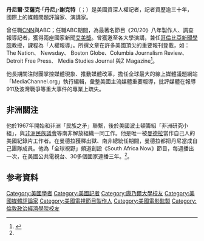 {{noteTA
|G1=新聞学
|T=zh-hans:丹尼·謝克特; zh-hant:丹尼·謝特;
|1=zh-hans:; zh-hant:;
|2=zh-hans:; zh-hant:;
}}
{{Infobox Writer
| name         = 丹尼·謝克特
| image        = Danny Schechter.jpg
| imagesize    = 
| caption      = 
| pseudonym    = 
| birthname    = 
| birthdate    = {{birth date|1942|06|27}}
| birthplace   = {{Flag|United States|1912}}[[紐約|紐約]]
| deathdate    = {{death date and age|2015|3|19|1942|6|27}}
| deathplace   = {{USA}}紐約
| occupation   = 新聞記者、媒體評論家<br/>
電視製作人、獨立製片人<br/>
[[哥倫比亞新聞學院|哥倫比亞新聞學院]]兼任教授（人權報導）<br/>
獨立的傳播公司Globalvision （全球視野）創辦人、副總裁兼執行製作<br/>
| nationality  = {{USA}}
| period       = 
| genre        = 
| subject      = 
| movement     = 
| notableworks = 
| spouse       = 
| partner      = 
| children     = 
| relatives    = 
| influences   = 
| influenced   = 
| awards       = 國家新聞[[艾美獎|艾美獎]]兩座
| signature    = 
| website      = *[http://newsdissector.net/ 個人網站]
}}

'''丹尼爾·艾薩克·「丹尼」·謝克特'''（{{lang|en|'''Daniel Isaac "Danny" Schechter'''}}；{{bd|1942年|6月27日|2015年3月19日|catIdx=}}）是美國資深人權記者，記者資歷逾三十年，國際上的媒體問題評論家、演講家。

曾任職[[CNN|CNN]]與ABC；任職ABC期間，為最著名節目《20/20》八年製作人、調查報導記者，獲得兩座國家新聞[[艾美獎|艾美獎]]。曾獲邀至各大學演講，兼任[[哥倫比亞新聞學院|哥倫比亞新聞學院]]教授，課程為「人權報導」。所撰文章在許多美國頂尖的重要報刊登載，如：The Nation、 Newsday、 Boston Globe、Columbia Journalism Review、 Detroit Free Press、 Media Studies Journal 與Z Ｍagazine<ref name=CITE>{{cite web|title=城邦圖書館--丹尼．謝克特簡介|url=http://www.cite.com.tw/authors_search?authors_id=20508|work=城邦讀書花園（城邦出版集團）|date=|access-date=2015-03-19|archive-url=https://web.archive.org/web/20150402091006/http://www.cite.com.tw/authors_search?authors_id=20508|archive-date=2015-04-02|dead-url=yes}}</ref>。

他長期關注財團掌控媒體現象、推動媒體改革，擔任全球最大的線上媒體議題網站「MediaChannel.org」執行編輯，彙整美國主流媒體重要報導，批評媒體在報導911及波灣戰爭等重大事件的專業上疏失。

==非洲關注==
他於1967年開始和非洲「民族之矛」聯繫，後於美國波士頓籌組「非洲研究小組」，與[[非洲民族議會|非洲民族議會]]等南非解放組織一同工作。他是唯一被[[曼德拉|曼德拉]]當作自己人的美國紀錄片工作者。在曼德拉獲釋出獄、南非總統任期間，曼德拉都把丹尼當成自己團隊成員。他為「全球視野」頻道創設《South Africa Now》節目，每週播出一次，在美國公共電視台、30多個國家連播三年。<ref name=CITE/>。

== 参考資料 ==
{{Reflist|2}}

{{Authority control}}
{{DEFAULTSORT: Schechter, Danny}}
[[Category:美國學者|Category:美國學者]]
[[Category:美國記者|Category:美國記者]]
[[Category:康乃爾大學校友|Category:康乃爾大學校友]]
[[Category:美國媒體評論家|Category:美國媒體評論家]]
[[Category:美國電視節目製作人|Category:美國電視節目製作人]]
[[Category:美國電影監製|Category:美國電影監製]]
[[Category:倫敦政治經濟學院校友|Category:倫敦政治經濟學院校友]]